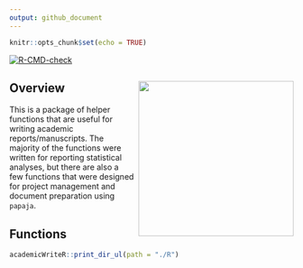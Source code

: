 ```yaml
---
output: github_document
---
```


```r
knitr::opts_chunk$set(echo = TRUE)
```

<!-- badges: start -->
  [![R-CMD-check](https://github.com/jvcasillas/academicWriteR/workflows/R-CMD-check/badge.svg)](https://github.com/jvcasillas/academicWriteR/actions)
<!-- badges: end -->

## Overview <img src='https://raw.githubusercontent.com/jvcasillas/hex_stickers/master/stickers/academicWriteR.png' align='right' width='275px' style="padding-left:5px;"/>


This is a package of helper functions that are useful for writing academic 
reports/manuscripts. 
The majority of the functions were written for reporting  statistical analyses, 
but there are also a few functions that were designed for project management 
and document preparation using `papaja`.

## Functions

```r
academicWriteR::print_dir_ul(path = "./R")
```

